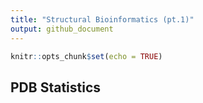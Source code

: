 ```yaml
---
title: "Structural Bioinformatics (pt.1)"
output: github_document
---
```


```r
knitr::opts_chunk$set(echo = TRUE)
```

## PDB Statistics